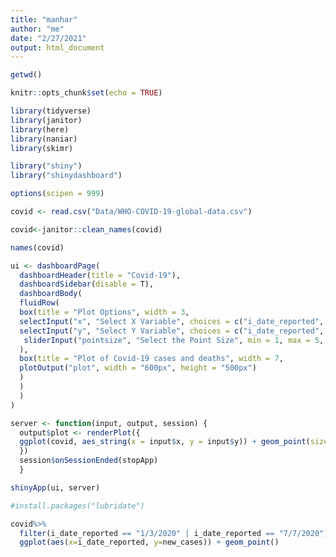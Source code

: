 ```yaml
---
title: "manhar"
author: "me"
date: "2/27/2021"
output: html_document
---
```


```r
getwd()
```

```r
knitr::opts_chunk$set(echo = TRUE)
```


```r
library(tidyverse)
library(janitor)
library(here)
library(naniar)
library(skimr)
```

```r
library("shiny")
library("shinydashboard")
```

```r
options(scipen = 999)
```


```r
covid <- read.csv("Data/WHO-COVID-19-global-data.csv")
```

```r
covid<-janitor::clean_names(covid)
```

```r
names(covid)
```


```r
ui <- dashboardPage(
  dashboardHeader(title = "Covid-19"),
  dashboardSidebar(disable = T),
  dashboardBody(
  fluidRow(
  box(title = "Plot Options", width = 3,
  selectInput("x", "Select X Variable", choices = c("i_date_reported", "new_cases", "cumulative_cases", "new_deaths", "cumulative_deaths"), selected = "i_date_reported"),
  selectInput("y", "Select Y Variable", choices = c("i_date_reported", "new_cases", "cumulative_cases", "new_deaths", "cumulative_deaths"), selected = "cumulative_cases"),
   sliderInput("pointsize", "Select the Point Size", min = 1, max = 5, value = 2, step = 0.5)
  ),
  box(title = "Plot of Covid-19 cases and deaths", width = 7,
  plotOutput("plot", width = "600px", height = "500px")
  )
  )
  )
)

server <- function(input, output, session) { 
  output$plot <- renderPlot({
  ggplot(covid, aes_string(x = input$x, y = input$y)) + geom_point(size=input$pointsize, alpha=0.8) + theme_light(base_size = 18)
  })
  session$onSessionEnded(stopApp)
  }

shinyApp(ui, server)
```

```r
#install.packages("lubridate")
```

```r
covid%>%
  filter(i_date_reported == "1/3/2020" | i_date_reported == "7/7/2020")%>%
  ggplot(aes(x=i_date_reported, y=new_cases)) + geom_point()
  
```

